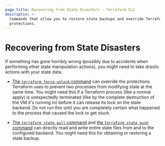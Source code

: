```yaml
---
page_title: Recovering from State Disasters - Terraform CLI
descriptin: >-
  Commands that allow you to restore state backups and override Terraform state
  protections.
---
```


# Recovering from State Disasters

If something has gone horribly wrong (possibly due to accidents when performing
other state manipulation actions), you might need to take drastic actions with
your state data.

- [The `terraform force-unlock` command](/cli/commands/force-unlock) can
  override the protections Terraform uses to prevent two processes from
  modifying state at the same time. You might need this if a Terraform process
  (like a normal apply) is unexpectedly terminated (like by the complete
  destruction of the VM it's running in) before it can release its lock on the
  state backend. Do not run this until you are completely certain what happened
  to the process that caused the lock to get stuck.

- [The `terraform state pull` command](/cli/commands/state/pull) and
  [the `terraform state push` command](/cli/commands/state/push) can
  directly read and write entire state files from and to the configured backend.
  You might need this for obtaining or restoring a state backup.
